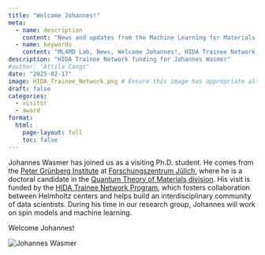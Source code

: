 ```yaml
---
title: "Welcome Johannes!"
meta:
  - name: description
    content: "News and updates from the Machine Learning for Materials Design (ML4MD) Lab: Welcome Johannes!"
  - name: keywords
    content: "ML4MD Lab, News, Welcome Johannes!, HIDA Trainee Network, Johannes Wasmer"
description: "HIDA Trainee Network funding for Johannes Wasmer"
#author: "Attila Cangi"
date: "2025-02-17"
image: HIDA_Trainee_Network.png # Ensure this image has appropriate alt text if used directly in content
draft: false
categories:
  - visitor
  - award
format:
  html:
    page-layout: full
    toc: false
---
```


Johannes Wasmer has joined us as a visiting Ph.D. student. He comes from the [Peter Grünberg Institute](https://www.fz-juelich.de/de/pgi){target="_blank"} at [Forschungszentrum Jülich](https://www.fz-juelich.de/en){target="_blank"}, where he is a doctoral candidate in the [Quantum Theory of Materials division](https://www.fz-juelich.de/en/pgi/pgi-1){target="_blank"}. His visit is funded by the [HIDA Trainee Network Program](https://www.helmholtz-hida.de/en/new-horizons/trainee-network/){target="_blank"}, which fosters collaboration between Helmholtz centers and helps build an interdisciplinary community of data scientists. During his time in our research group, Johannes will work on spin models and machine learning.

Welcome Johannes!

![](Johannes_Wasmer.webp){alt="Johannes Wasmer"}
